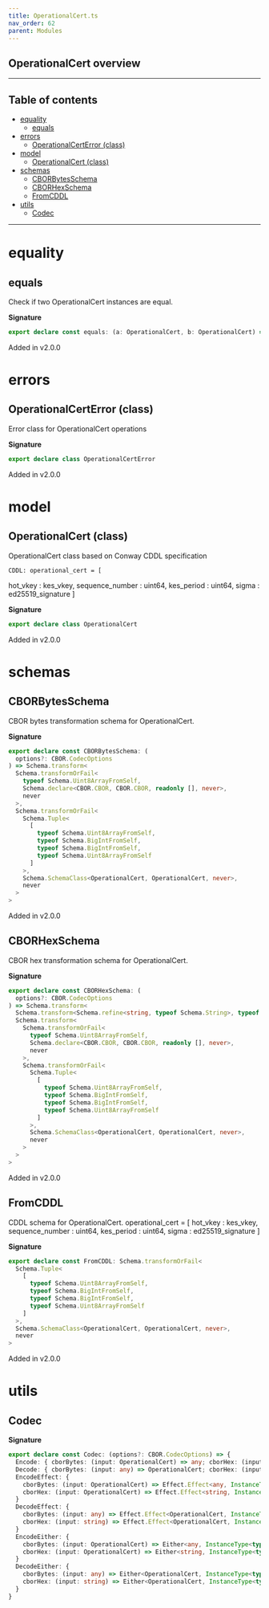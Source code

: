 ```yaml
---
title: OperationalCert.ts
nav_order: 62
parent: Modules
---
```


## OperationalCert overview

---

<h2 className="text-delta">Table of contents</h2>

- [equality](#equality)
  - [equals](#equals)
- [errors](#errors)
  - [OperationalCertError (class)](#operationalcerterror-class)
- [model](#model)
  - [OperationalCert (class)](#operationalcert-class)
- [schemas](#schemas)
  - [CBORBytesSchema](#cborbytesschema)
  - [CBORHexSchema](#cborhexschema)
  - [FromCDDL](#fromcddl)
- [utils](#utils)
  - [Codec](#codec)

---

# equality

## equals

Check if two OperationalCert instances are equal.

**Signature**

```ts
export declare const equals: (a: OperationalCert, b: OperationalCert) => boolean
```

Added in v2.0.0

# errors

## OperationalCertError (class)

Error class for OperationalCert operations

**Signature**

```ts
export declare class OperationalCertError
```

Added in v2.0.0

# model

## OperationalCert (class)

OperationalCert class based on Conway CDDL specification

```
CDDL: operational_cert = [
```
hot_vkey : kes_vkey,
sequence_number : uint64,
kes_period : uint64,
sigma : ed25519_signature
]

**Signature**

```ts
export declare class OperationalCert
```

Added in v2.0.0

# schemas

## CBORBytesSchema

CBOR bytes transformation schema for OperationalCert.

**Signature**

```ts
export declare const CBORBytesSchema: (
  options?: CBOR.CodecOptions
) => Schema.transform<
  Schema.transformOrFail<
    typeof Schema.Uint8ArrayFromSelf,
    Schema.declare<CBOR.CBOR, CBOR.CBOR, readonly [], never>,
    never
  >,
  Schema.transformOrFail<
    Schema.Tuple<
      [
        typeof Schema.Uint8ArrayFromSelf,
        typeof Schema.BigIntFromSelf,
        typeof Schema.BigIntFromSelf,
        typeof Schema.Uint8ArrayFromSelf
      ]
    >,
    Schema.SchemaClass<OperationalCert, OperationalCert, never>,
    never
  >
>
```

Added in v2.0.0

## CBORHexSchema

CBOR hex transformation schema for OperationalCert.

**Signature**

```ts
export declare const CBORHexSchema: (
  options?: CBOR.CodecOptions
) => Schema.transform<
  Schema.transform<Schema.refine<string, typeof Schema.String>, typeof Schema.Uint8ArrayFromSelf>,
  Schema.transform<
    Schema.transformOrFail<
      typeof Schema.Uint8ArrayFromSelf,
      Schema.declare<CBOR.CBOR, CBOR.CBOR, readonly [], never>,
      never
    >,
    Schema.transformOrFail<
      Schema.Tuple<
        [
          typeof Schema.Uint8ArrayFromSelf,
          typeof Schema.BigIntFromSelf,
          typeof Schema.BigIntFromSelf,
          typeof Schema.Uint8ArrayFromSelf
        ]
      >,
      Schema.SchemaClass<OperationalCert, OperationalCert, never>,
      never
    >
  >
>
```

Added in v2.0.0

## FromCDDL

CDDL schema for OperationalCert.
operational_cert = [
hot_vkey : kes_vkey,
sequence_number : uint64,
kes_period : uint64,
sigma : ed25519_signature
]

**Signature**

```ts
export declare const FromCDDL: Schema.transformOrFail<
  Schema.Tuple<
    [
      typeof Schema.Uint8ArrayFromSelf,
      typeof Schema.BigIntFromSelf,
      typeof Schema.BigIntFromSelf,
      typeof Schema.Uint8ArrayFromSelf
    ]
  >,
  Schema.SchemaClass<OperationalCert, OperationalCert, never>,
  never
>
```

Added in v2.0.0

# utils

## Codec

**Signature**

```ts
export declare const Codec: (options?: CBOR.CodecOptions) => {
  Encode: { cborBytes: (input: OperationalCert) => any; cborHex: (input: OperationalCert) => string }
  Decode: { cborBytes: (input: any) => OperationalCert; cborHex: (input: string) => OperationalCert }
  EncodeEffect: {
    cborBytes: (input: OperationalCert) => Effect.Effect<any, InstanceType<typeof OperationalCertError>>
    cborHex: (input: OperationalCert) => Effect.Effect<string, InstanceType<typeof OperationalCertError>>
  }
  DecodeEffect: {
    cborBytes: (input: any) => Effect.Effect<OperationalCert, InstanceType<typeof OperationalCertError>>
    cborHex: (input: string) => Effect.Effect<OperationalCert, InstanceType<typeof OperationalCertError>>
  }
  EncodeEither: {
    cborBytes: (input: OperationalCert) => Either<any, InstanceType<typeof OperationalCertError>>
    cborHex: (input: OperationalCert) => Either<string, InstanceType<typeof OperationalCertError>>
  }
  DecodeEither: {
    cborBytes: (input: any) => Either<OperationalCert, InstanceType<typeof OperationalCertError>>
    cborHex: (input: string) => Either<OperationalCert, InstanceType<typeof OperationalCertError>>
  }
}
```
